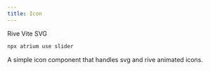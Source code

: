 ```yaml
---
title: Icon
---
```



<div class="flex flex-wrap gap-2">
  <span class="px-2 bg-zinc-600 rounded-lg cursor-default">Rive</span>
  <span class="px-2 bg-zinc-600 rounded-lg cursor-default">Vite</span>
  <span class="px-2 bg-zinc-600 rounded-lg cursor-default">SVG</span>
</div>

```bash
npx atrium use slider
```

A simple icon component that handles svg and rive animated icons.

<div class="not-content">
  <Icon client:load name="loader" />
</div>

